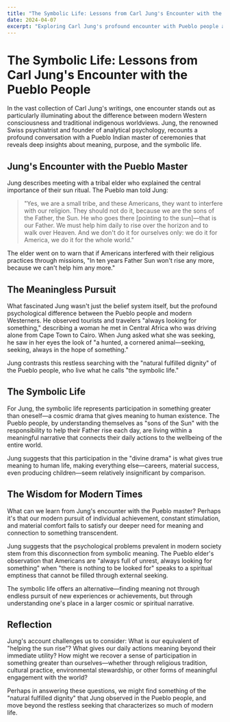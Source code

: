 ```yaml
---
title: "The Symbolic Life: Lessons from Carl Jung's Encounter with the Pueblo People"
date: 2024-04-07
excerpt: "Exploring Carl Jung's profound encounter with Pueblo people and its lessons about meaning, purpose, and the symbolic life in modern times."
---
```


# The Symbolic Life: Lessons from Carl Jung's Encounter with the Pueblo People

In the vast collection of Carl Jung's writings, one encounter stands out as particularly illuminating about the difference between modern Western consciousness and traditional indigenous worldviews. Jung, the renowned Swiss psychiatrist and founder of analytical psychology, recounts a profound conversation with a Pueblo Indian master of ceremonies that reveals deep insights about meaning, purpose, and the symbolic life.

## Jung's Encounter with the Pueblo Master

Jung describes meeting with a tribal elder who explained the central importance of their sun ritual. The Pueblo man told Jung:

>"Yes, we are a small tribe, and these Americans, they want to interfere with our religion. They should not do it, because we are the sons of the Father, the Sun. He who goes there [pointing to the sun]—that is our Father. We must help him daily to rise over the horizon and to walk over Heaven. And we don't do it for ourselves only: we do it for America, we do it for the whole world."

The elder went on to warn that if Americans interfered with their religious practices through missions, "In ten years Father Sun won't rise any more, because we can't help him any more."

## The Meaningless Pursuit

What fascinated Jung wasn't just the belief system itself, but the profound psychological difference between the Pueblo people and modern Westerners. He observed tourists and travelers "always looking for something," describing a woman he met in Central Africa who was driving alone from Cape Town to Cairo. When Jung asked what she was seeking, he saw in her eyes the look of "a hunted, a cornered animal—seeking, seeking, always in the hope of something."

Jung contrasts this restless searching with the "natural fulfilled dignity" of the Pueblo people, who live what he calls "the symbolic life."

## The Symbolic Life

For Jung, the symbolic life represents participation in something greater than oneself—a cosmic drama that gives meaning to human existence. The Pueblo people, by understanding themselves as "sons of the Sun" with the responsibility to help their Father rise each day, are living within a meaningful narrative that connects their daily actions to the wellbeing of the entire world.

Jung suggests that this participation in the "divine drama" is what gives true meaning to human life, making everything else—careers, material success, even producing children—seem relatively insignificant by comparison.

## The Wisdom for Modern Times

What can we learn from Jung's encounter with the Pueblo master? Perhaps it's that our modern pursuit of individual achievement, constant stimulation, and material comfort fails to satisfy our deeper need for meaning and connection to something transcendent.

Jung suggests that the psychological problems prevalent in modern society stem from this disconnection from symbolic meaning. The Pueblo elder's observation that Americans are "always full of unrest, always looking for something" when "there is nothing to be looked for" speaks to a spiritual emptiness that cannot be filled through external seeking.

The symbolic life offers an alternative—finding meaning not through endless pursuit of new experiences or achievements, but through understanding one's place in a larger cosmic or spiritual narrative.

## Reflection

Jung's account challenges us to consider: What is our equivalent of "helping the sun rise"? What gives our daily actions meaning beyond their immediate utility? How might we recover a sense of participation in something greater than ourselves—whether through religious tradition, cultural practice, environmental stewardship, or other forms of meaningful engagement with the world?

Perhaps in answering these questions, we might find something of the "natural fulfilled dignity" that Jung observed in the Pueblo people, and move beyond the restless seeking that characterizes so much of modern life. 